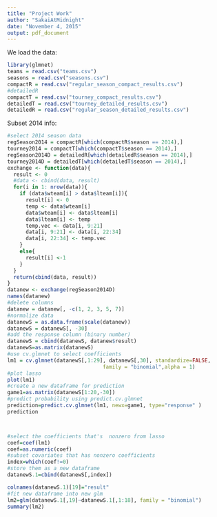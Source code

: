 ```yaml
---
title: "Project Work"
author: "SakaiAtMidnight"
date: "November 4, 2015"
output: pdf_document
---
```


We load the data:
```r
library(glmnet)
teams = read.csv("teams.csv")
seasons = read.csv("seasons.csv")
compactR = read.csv("regular_season_compact_results.csv")
#detailedR
compactT = read.csv("tourney_compact_results.csv")
detailedT = read.csv("tourney_detailed_results.csv")
detailedR = read.csv("regular_season_detailed_results.csv")
```

Subset 2014 info:
```r
#select 2014 season data
regSeason2014 = compactR[which(compactR$season == 2014),]
tourney2014 = compactT[which(compactT$season == 2014),]
regSeason2014D = detailedR[which(detailedR$season == 2014),]
tourney2014D = detailedT[which(detailedT$season == 2014),]
exchange <- function(data){
  result <- 0
  #data <- cbind(data, result)
  for(i in 1: nrow(data)){
    if (data$wteam[i] > data$lteam[i]){
      result[i] <- 0
      temp <- data$wteam[i]
      data$wteam[i] <- data$lteam[i]
      data$lteam[i] <- temp
      temp.vec <- data[i, 9:21]
      data[i, 9:21] <- data[i, 22:34]
      data[i, 22:34] <- temp.vec
    }
    else{
      result[i] <-1
    }
  }
  return(cbind(data, result))
}
datanew <- exchange(regSeason2014D)
names(datanew)
#delete columns
datanew = datanew[, -c(1, 2, 3, 5, 7)]
#normalize data 
datanewS = as.data.frame(scale(datanew))
datanewS = datanewS[, -30]
#add the response column (binary number)
datanewS = cbind(datanewS, datanew$result)
datanewS=as.matrix(datanewS)
#use cv.glmnet to select coefficients
lm1 = cv.glmnet(datanewS[,1:29], datanewS[,30], standardize=FALSE, 
                               family = "binomial",alpha = 1)
#plot lasso
plot(lm1)
#create a new dataframe for prediction
game1=as.matrix(datanewS[1:20,-30])
#predict probability using predict.cv.glmnet
prediction=predict.cv.glmnet(lm1, newx=game1, type="response" )
prediction



#select the coefficients that's  nonzero from lasso
coef=coef(lm1)
coef=as.numeric(coef)
#subset covariates that has nonzero coefficients 
index=which(coef!=0)
#store them as a new dataframe
datanewS.1=cbind(datanewS[,index])

colnames(datanewS.1)[19]="result"
#fit new dataframe into new glm 
lm2=glm(datanewS.1[,19]~datanewS.1[,1:18], family = "binomial")
summary(lm2)




```
